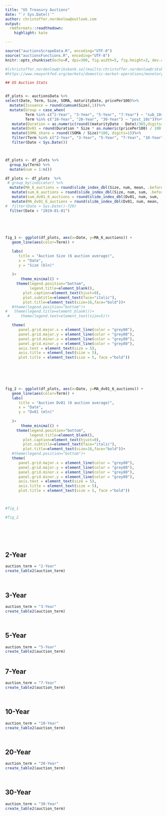---
title: "US Treasury Auctions"
date: "`r Sys.Date()`"
author: christoffer.nordenlow@outlook.com
output:
  rmdformats::readthedown:
    highlight: kate

---




```{r setup, include=FALSE}
 
source("auctionsScrapeData.R", encoding="UTF-8")
source("auctionsFunctions.R", encoding="UTF-8")
knitr::opts_chunk$set(echo=F, dpi=300, fig.width=5, fig.height=3, dev.args = list(type = "cairo"), warning=F, message=F) 

#[christoffer.nordenlow@riksbank.se](mailto:christoffer.nordenlow@riksbank.se) 
#https://www.newyorkfed.org/markets/domestic-market-operations/monetary-policy-implementation/treasury-securities/treasury-securities-operational-details#current-schedule

```









```{r, message=F, warning=F, fig.width=4, fig.height=2.5}
## US Auction Stats


df_plots <- auctionsData %>%
select(Date, Term, Size, SOMA, maturityDate, pricePer100)%>%
  mutate(Issuance = round(cumsum(Size),1))%>%
  mutate(Group = case_when(
         Term %in% c("2-Year", "3-Year", "5-Year", "7-Year") ~ "sub_10s",
         Term %in% c("10-Year", "20-Year", "30-Year") ~ "post_10s"))%>%
   mutate(Duration = as.numeric(round((maturityDate - Date)/365,digits=2)))%>%
   mutate(Dv01 = round(Duration * Size * as.numeric(pricePer100) / 100 / 10000 * 1000000000 / 1000000,digits=2))%>% #dv01 uttryckt i miljontal per punkt
   mutate(SOMA_share = round((SOMA / Size)*100, digits=1))%>%
   filter(Term %in% c("2-Year", "3-Year", "5-Year", "7-Year", "10-Year", "20-year", "30-Year")) %>%
   filter(Date < Sys.Date())



df_plots <- df_plots %>%
  group_by(Term) %>%
  mutate(num = 1:n())

df_plots <- df_plots  %>%
 # group_by(indicator) %>% 
  mutate(MA_6_auctions = round(slide_index_dbl(Size, num, mean, .before=5, .after=0,.complete=T),1))%>%
   mutate(sum_6_auctions = round(slide_index_dbl(Size, num, sum, .before=5, .after=0,.complete=T),1))%>%
   mutate(sum_dv01_6_auctions = round(slide_index_dbl(Dv01, num, sum, .before=5, .after=0,.complete=T),1))%>%
   mutate(MA_dv01_6_auctions = round(slide_index_dbl(Dv01, num, mean, .before=5, .after=0,.complete=T),1))%>%
#  filter(Date > Sys.Date()-720)
  filter(Date > "2019-01-01")

 

 

fig_1 <- ggplot(df_plots, aes(x=Date, y=MA_6_auctions)) +
   geom_line(aes(color=Term)) +

   labs(
      title = "Auction Size (6 auction average)",
      x = "Date",
      y = "Size (bln)"
      
   )+
       theme_minimal() +
     theme(legend.position="bottom",
           legend.title=element_blank(),
        plot.caption=element_text(hjust=0),
        plot.subtitle=element_text(face="italic"),
        plot.title=element_text(size=16,face="bold"))+
   #theme(legend.position="bottom")+
#   theme(legend.title=element_blank())+
 #     theme(legend.text=element_text(size=5))+

   theme(
      panel.grid.major.x = element_line(color = "grey80"),
      panel.grid.major.y = element_line(color = "grey80"),
      panel.grid.minor.x = element_line(color = "grey80"),
      panel.grid.minor.y = element_line(color = "grey80"),
      axis.text = element_text(size = 5), 
      axis.title = element_text(size = 5),
      plot.title = element_text(size = 5, face ="bold"))


 
 


fig_2 <- ggplot(df_plots, aes(x=Date, y=MA_dv01_6_auctions)) +
   geom_line(aes(color=Term)) +
   labs(
      title = "Auction Dv01 (6 auction average)",
      x = "Date",
      y = "Dv01 (mln)"
      
   )+
       theme_minimal() +
     theme(legend.position="bottom",
           legend.title=element_blank(),
        plot.caption=element_text(hjust=0),
        plot.subtitle=element_text(face="italic"),
        plot.title=element_text(size=16,face="bold"))+
   #theme(legend.position="bottom")+
   theme(
      panel.grid.major.x = element_line(color = "grey80"),
      panel.grid.major.y = element_line(color = "grey80"),
      panel.grid.minor.x = element_line(color = "grey80"),
      panel.grid.minor.y = element_line(color = "grey80"),
      axis.text = element_text(size = 5), 
      axis.title = element_text(size = 5),
      plot.title = element_text(size = 5, face ="bold"))



#fig_1

#fig_2

 





```



## 2-Year





```{r, message=F, warning=F}

auction_term = "2-Year"
create_table2(auction_term)




```



## 3-Year





```{r, message=F, warning=F}

auction_term = "3-Year"
create_table2(auction_term)




```



## 5-Year





```{r, message=F, warning=F}

auction_term = "5-Year"
create_table2(auction_term)



```




## 7-Year





```{r, message=F, warning=F}


auction_term = "7-Year"
create_table2(auction_term)




```




## 10-Year





```{r, message=F, warning=F}


auction_term = "10-Year"
create_table2(auction_term)




```



## 20-Year





```{r, message=F, warning=F}


auction_term = "20-Year"
create_table2(auction_term)




```



## 30-Year





```{r, message=F, warning=F}



auction_term = "30-Year"
create_table2(auction_term)

  




```
